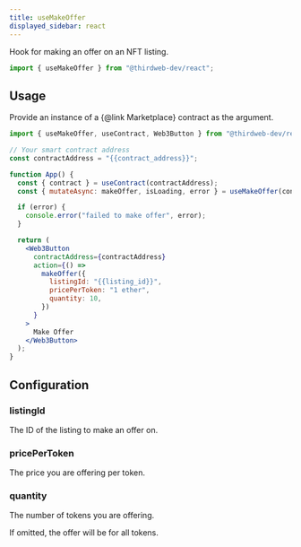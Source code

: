 ```yaml
---
title: useMakeOffer
displayed_sidebar: react
---
```



Hook for making an offer on an NFT listing.

```jsx
import { useMakeOffer } from "@thirdweb-dev/react";
```

## Usage

Provide an instance of a {@link Marketplace} contract as the argument.

```jsx
import { useMakeOffer, useContract, Web3Button } from "@thirdweb-dev/react";

// Your smart contract address
const contractAddress = "{{contract_address}}";

function App() {
  const { contract } = useContract(contractAddress);
  const { mutateAsync: makeOffer, isLoading, error } = useMakeOffer(contract);

  if (error) {
    console.error("failed to make offer", error);
  }

  return (
    <Web3Button
      contractAddress={contractAddress}
      action={() =>
        makeOffer({
          listingId: "{{listing_id}}",
          pricePerToken: "1 ether",
          quantity: 10,
        })
      }
    >
      Make Offer
    </Web3Button>
  );
}
```

## Configuration

### listingId

The ID of the listing to make an offer on.

### pricePerToken

The price you are offering per token.

### quantity

The number of tokens you are offering.

If omitted, the offer will be for all tokens.
